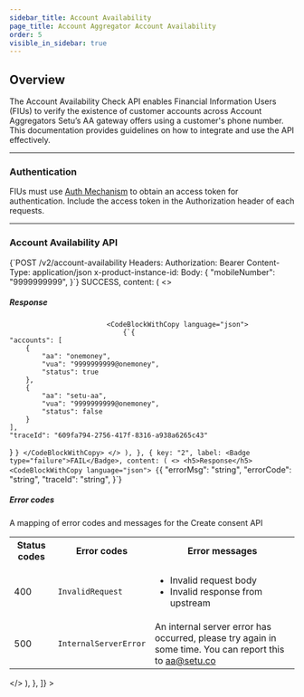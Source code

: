 ```yaml
---
sidebar_title: Account Availability
page_title: Account Aggregator Account Availability
order: 5
visible_in_sidebar: true
---
```


## Overview

The Account Availability Check API enables Financial Information Users (FIUs) to verify the existence of customer accounts across Account Aggregators Setu’s AA gateway offers using a customer's phone number. This documentation provides guidelines on how to integrate and use the API effectively.

<hr class="primary" />

### Authentication

FIUs must use [Auth Mechanism](/data/account-aggregator/api-reference#/operation~getToken) to obtain an access token for authentication. Include the access token in the Authorization header of each requests.

<hr class="primary" />

### Account Availability API

<CodeBlockWithCopy language="json">
    {`POST /v2/account-availability
Headers: 
    Authorization: Bearer <access token>
    Content-Type: application/json
    x-product-instance-id: <product instance id>
Body:
{
    "mobileNumber": "9999999999",
}`}
</CodeBlockWithCopy>
<Row>
    <Portion desktopSpan="whole">
        <Tabs
            tabs={[
                {
                    key: "1",
                    label: <Badge type="success">SUCCESS</Badge>,
                    content: (
                        <>
                            <h5>Response</h5>
                            
                            <CodeBlockWithCopy language="json">
                                {`{
    "accounts": [
        {
            "aa": "onemoney",
            "vua": "9999999999@onemoney",
            "status": true
        },
        {
            "aa": "setu-aa",
            "vua": "9999999999@onemoney",
            "status": false
        }
    ],
    "traceId": "609fa794-2756-417f-8316-a938a6265c43"
}
`}
                            </CodeBlockWithCopy>
                        </>
                    ),
                },
                {
                    key: "2",
                    label: <Badge type="failure">FAIL</Badge>,
                    content: (
                        <>
                            <h5>Response</h5>
                            <CodeBlockWithCopy language="json">
                                {`{
  "errorMsg": "string",
  "errorCode": "string",
  "traceId": "string",
}`}
                            </CodeBlockWithCopy>
                            <h5>Error codes</h5>
                            <p>A mapping of error codes and messages for the Create consent API</p>
                            <table>
                                <tr>
                                    <th>
                                        <strong>Status codes</strong>
                                    </th>
                                    <th>
                                        <strong>Error codes</strong>
                                    </th>
                                    <th>
                                        <strong>Error messages</strong>
                                    </th>
                                </tr>
                                <tr>
                                    <td>400</td>
                                    <td>
                                        <code>InvalidRequest</code>
                                    </td>
                                    <td>
                                        <ul>
                                            <li>Invalid request body</li>
                                            <li>Invalid response from upstream</li>
                                        </ul>
                                    </td>
                                </tr>
                                <tr>
                                    <td>500</td>
                                    <td>
                                        <code>InternalServerError</code>
                                    </td>
                                    <td>An internal server error has occurred, please try again in some time. You can report this to aa@setu.co</td>
                                </tr>
                            </table>
                        </>
                    ),
                },
            ]}
        ></Tabs>
    </Portion>
</Row>

<WasPageHelpful />